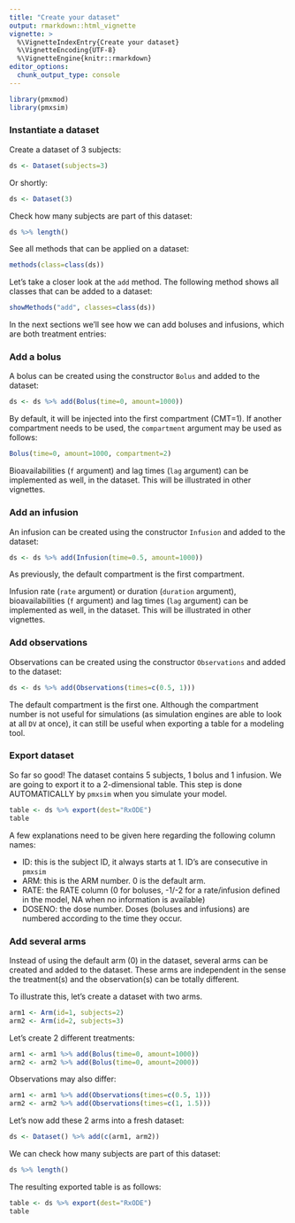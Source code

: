 ```yaml
---
title: "Create your dataset"
output: rmarkdown::html_vignette
vignette: >
  %\VignetteIndexEntry{Create your dataset}
  %\VignetteEncoding{UTF-8}
  %\VignetteEngine{knitr::rmarkdown}
editor_options: 
  chunk_output_type: console
---
```


```r
library(pmxmod)
library(pmxsim)
```

### Instantiate a dataset

Create a dataset of 3 subjects:

```r
ds <- Dataset(subjects=3)
```

Or shortly:

```r
ds <- Dataset(3)
```

Check how many subjects are part of this dataset:

```r
ds %>% length()
```

See all methods that can be applied on a dataset:

```r
methods(class=class(ds))
```

Let's take a closer look at the `add` method. The following method shows all classes that can be added to a dataset:

```r
showMethods("add", classes=class(ds))
```

In the next sections we'll see how we can add boluses and infusions, which are both treatment entries:

### Add a bolus

A bolus can be created using the constructor `Bolus` and added to the dataset:

```r
ds <- ds %>% add(Bolus(time=0, amount=1000))
```

By default, it will be injected into the first compartment (CMT=1). If another compartment needs to be used, the `compartment` argument may be used as follows:

```r
Bolus(time=0, amount=1000, compartment=2)
```

Bioavailabilities (`f` argument) and lag times (`lag` argument) can be implemented as well, in the dataset. This will be illustrated in other vignettes.

### Add an infusion

An infusion can be created using the constructor `Infusion` and added to the dataset:

```r
ds <- ds %>% add(Infusion(time=0.5, amount=1000))
```

As previously, the default compartment is the first compartment.

Infusion rate (`rate` argument) or duration (`duration` argument), bioavailabilities (`f` argument) and lag times (`lag` argument) can be implemented as well, in the dataset. This will be illustrated in other vignettes.

### Add observations

Observations can be created using the constructor `Observations` and added to the dataset:

```r
ds <- ds %>% add(Observations(times=c(0.5, 1)))
```

The default compartment is the first one. Although the compartment number is not useful for simulations (as simulation engines are able to look at all `DV` at once), it can still be useful when exporting a table for a modeling tool.

### Export dataset

So far so good! The dataset contains 5 subjects, 1 bolus and 1 infusion.
We are going to export it to a 2-dimensional table. This step is done AUTOMATICALLY by `pmxsim` when you simulate your model.

```r
table <- ds %>% export(dest="RxODE")
table
```

A few explanations need to be given here regarding the following column names:

* ID: this is the subject ID, it always starts at 1. ID's are consecutive in `pmxsim`
* ARM: this is the ARM number. 0 is the default arm.
* RATE: the RATE column (0 for boluses, -1/-2 for a rate/infusion defined in the model, NA when no information is available)
* DOSENO: the dose number. Doses (boluses and infusions) are numbered according to the time they occur.

### Add several arms

Instead of using the default arm (0) in the dataset, several arms can be created and added to the dataset. These arms are independent in the sense the treatment(s) and the observation(s) can be totally different.

To illustrate this, let's create a dataset with two arms.

```r
arm1 <- Arm(id=1, subjects=2)
arm2 <- Arm(id=2, subjects=3)
```

Let's create 2 different treatments:

```r
arm1 <- arm1 %>% add(Bolus(time=0, amount=1000))
arm2 <- arm2 %>% add(Bolus(time=0, amount=2000))
```

Observations may also differ:

```r
arm1 <- arm1 %>% add(Observations(times=c(0.5, 1)))
arm2 <- arm2 %>% add(Observations(times=c(1, 1.5)))
```

Let's now add these 2 arms into a fresh dataset:

```r
ds <- Dataset() %>% add(c(arm1, arm2))
```

We can check how many subjects are part of this dataset:

```r
ds %>% length()
```

The resulting exported table is as follows:

```r
table <- ds %>% export(dest="RxODE")
table
```
